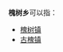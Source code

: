 '''槐树乡'''可以指：
{{PRC admin/disambig|41/08/83/201/000|41/17/28/204/000}}
* [[槐树镇|槐树镇]]
* [[古槐镇|古槐镇]]
{{disambig|cat=三字中国乡名消歧义}}
